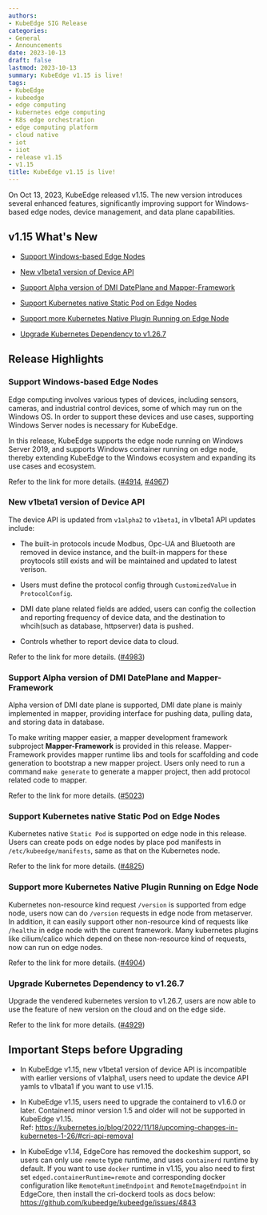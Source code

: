 ```yaml
---
authors:
- KubeEdge SIG Release
categories:
- General
- Announcements  
date: 2023-10-13
draft: false
lastmod: 2023-10-13
summary: KubeEdge v1.15 is live!
tags:
- KubeEdge
- kubeedge
- edge computing
- kubernetes edge computing
- K8s edge orchestration
- edge computing platform
- cloud native
- iot
- iiot
- release v1.15
- v1.15
title: KubeEdge v1.15 is live!
---
```


On Oct 13, 2023, KubeEdge released v1.15. The new version introduces several enhanced features, significantly improving support for Windows-based edge nodes, device management, and data plane capabilities.

## v1.15 What's New

- [Support Windows-based Edge Nodes](#support-windows-based-edge-nodes)

- [New v1beta1 version of Device API](#new-v1beta1-version-of-device-api)

- [Support Alpha version of DMI DatePlane and Mapper-Framework](#support-alpha-version-of-dmi-dateplane-and-mapper-framework)

- [Support Kubernetes native Static Pod on Edge Nodes](#support-kubernetes-native-static-pod-on-edge-nodes)

- [Support more Kubernetes Native Plugin Running on Edge Node](#support-more-kubernetes-native-plugin-running-on-edge-node)

- [Upgrade Kubernetes Dependency to v1.26.7](#upgrade-kubernetes-dependency-to-v1267)

## Release Highlights

### Support Windows-based Edge Nodes

Edge computing involves various types of devices, including sensors, cameras, and industrial control devices, some of which may run on the Windows OS. In order to support these devices and use cases, supporting Windows Server nodes is necessary for KubeEdge.

In this release, KubeEdge supports the edge node running on Windows Server 2019, and supports Windows container running on edge node, thereby extending KubeEdge to the Windows ecosystem and expanding its use cases and ecosystem.

Refer to the link for more details. ([#4914](https://github.com/kubeedge/kubeedge/pull/4914), [#4967](https://github.com/kubeedge/kubeedge/pull/4967))

### New v1beta1 version of Device API

The device API is updated from `v1alpha2` to `v1beta1`, in v1beta1 API updates include:

- The built-in protocols incude Modbus, Opc-UA and Bluetooth are removed in device instance, and the built-in mappers for these proytocols still exists and will be maintained and updated to latest verison.

- Users must define the protocol config through `CustomizedValue` in `ProtocolConfig`.

- DMI date plane related fields are added, users can config the collection and reporting frequency of device data, and the destination to whcih(such as database, httpserver) data is pushed.

- Controls whether to report device data to cloud.

Refer to the link for more details. ([#4983](https://github.com/kubeedge/kubeedge/pull/4983))

### Support Alpha version of DMI DatePlane and Mapper-Framework

Alpha version of DMI date plane is supported, DMI date plane is mainly implemented in mapper, providing interface for pushing data, pulling data, and storing data in database.

To make writing mapper easier, a mapper development framework subproject **Mapper-Framework** is provided in this release. Mapper-Framework provides mapper runtime libs and tools for scaffolding and code generation to bootstrap a new mapper project. Users only need to run a command `make generate` to generate a mapper project, then add protocol related code to mapper.

Refer to the link for more details. ([#5023](https://github.com/kubeedge/kubeedge/pull/5023))

### Support Kubernetes native Static Pod on Edge Nodes
Kubernetes native `Static Pod` is supported on edge node in this release. Users can create pods on edge nodes by place pod manifests in `/etc/kubeedge/manifests`, same as that on the Kubernetes node.

Refer to the link for more details. ([#4825](https://github.com/kubeedge/kubeedge/pull/4825))

### Support more Kubernetes Native Plugin Running on Edge Node

Kubernetes non-resource kind request `/version` is supported from edge node, users now can do `/version` requests in edge node from metaserver. In addition, it can easily support other non-resource kind of requests like `/healthz` in edge node with the curent framework. Many kubernetes plugins like cilium/calico which depend on these non-resource kind of requests, now can run on edge nodes.

Refer to the link for more details. ([#4904](https://github.com/kubeedge/kubeedge/pull/4904))

### Upgrade Kubernetes Dependency to v1.26.7

Upgrade the vendered kubernetes version to v1.26.7, users are now able to use the feature of new version on the cloud and on the edge side.

Refer to the link for more details. ([#4929](https://github.com/kubeedge/kubeedge/pull/4929))

## Important Steps before Upgrading

- In KubeEdge v1.15, new v1beta1 version of device API is incompatible with earlier versions of v1alpha1, users need to update the device API yamls to v1bata1 if you want to use v1.15.

- In KubeEdge v1.15, users need to upgrade the containerd to v1.6.0 or later. Containerd minor version 1.5 and older will not be supported in KubeEdge v1.15.  
Ref: https://kubernetes.io/blog/2022/11/18/upcoming-changes-in-kubernetes-1-26/#cri-api-removal

- In KubeEdge v1.14, EdgeCore has removed the dockeshim support, so users can only use `remote` type runtime, and uses `containerd` runtime by default. If you want to use `docker` runtime in v1.15, you also need to first set `edged.containerRuntime=remote` and corresponding docker configuration like `RemoteRuntimeEndpoint` and `RemoteImageEndpoint` in EdgeCore, then install the cri-dockerd tools as docs below:
https://github.com/kubeedge/kubeedge/issues/4843